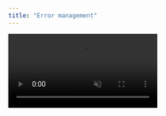 ```yaml
---
title: "Error management"
---
```


<video autoPlay muted loop playsInline className="w-full aspect-video" src="https://embedd.it/img/Errors.mp4" />

Since we use generative AI to extract information from datasheets—which sometimes lack complete component information—we've implemented robust error management tools to help you.

Errors act as blockers—you cannot proceed to driver or testing generation until you resolve them.

The system also includes warnings, which appear in orange. These non-blocking notifications highlight potentially inconsistent elements in your Component Model.

<Card title="How do I know there is an error?" icon="bolt" color="red">
  When a section contains an error, a red dot appears above the chapter name. Navigate to that section to see error details.
</Card>

<Card title="How do I find an error inside the section?" icon="bolt" color="red">
  In smaller sections (like General component information), error fields are highlighted in red.

  For larger sections (like Registers), we provide an error navigation menu below the Component Model chapters. This menu shows the error count and offers buttons to navigate between errors.
</Card>

### Which types of errors exist?

<AccordionGroup>
  <Accordion title="Warning on inconsistency of register/datatype size" defaultOpen={false}>
    /

    Warnings occur in the system when non-blocking inconsistencies are detected. These include cases where a specific register has a size larger than other registers within the same device. You don't have to resolve this to generate testing/driver, however, we suggest to use PDF Backlink feature to doublecheck correctness.&#x20;
  </Accordion>

  <Accordion title="Bit allocation overlap" defaultOpen={false}>
    A bit allocation overlap error occurs when two fields share overlapping bits. In most cases, this is due to an AI extraction error. To resolve this, click the ‘Show Datasheet’ button to open the relevant section in the PDF document. Then, click the field name in the error message to adjust its offset and size.
  </Accordion>

  <Accordion title="Number of offsets exceeds the size of the data type" defaultOpen={false}>
    This error occurs when the datatype size is incorrect or the bit allocation contains extra fields. To resolve it, click the ‘Show Datasheet’ button to open the relevant section in the PDF document. Depending on the cause of the error, adjust the datatype size, remove extra bits, or change the datatype to an integer.
  </Accordion>

  <Accordion title="Bitfield name is not unique" defaultOpen={false}>
    Ensure that the names of each bitfield are unique. This applies to reserved bits as well.&#x20;
  </Accordion>
</AccordionGroup>